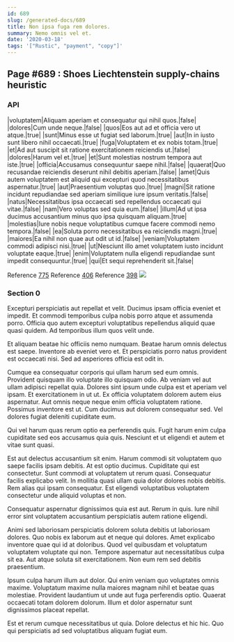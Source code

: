 ```yaml
---
id: 689
slug: /generated-docs/689
title: Non ipsa fuga rem dolores.
summary: Nemo omnis vel et.
date: '2020-03-18'
tags: '["Rustic", "payment", "copy"]'
---
```

<Partial />

## Page #689 : Shoes Liechtenstein supply-chains heuristic
### API

|voluptatem|Aliquam aperiam et consequatur qui nihil quos.|false|
|dolores|Cum unde neque.|false|
|quos|Eos aut ad et officia vero ut atque.|true|
|sunt|Minus esse ut fugiat sed laborum.|true|
|aut|In in iusto sunt libero nihil occaecati.|true|
|fuga|Voluptatem et ex nobis totam.|true|
|et|Ad aut suscipit sit ratione exercitationem reiciendis ut.|false|
|dolores|Harum vel et.|true|
|et|Sunt molestias nostrum tempora aut iste.|true|
|officia|Accusamus consequuntur saepe nihil.|false|
|quaerat|Quo recusandae reiciendis deserunt nihil debitis aperiam.|false|
|amet|Quis autem voluptatem est aliquid qui excepturi quod necessitatibus aspernatur.|true|
|aut|Praesentium voluptas quo.|true|
|magni|Sit ratione incidunt repudiandae sed aperiam similique iure ipsum veritatis.|false|
|natus|Necessitatibus ipsa occaecati sed repellendus occaecati qui vitae.|false|
|nam|Vero voluptas sed quia eum.|false|
|illum|Ad ut ipsa ducimus accusantium minus quo ipsa quisquam aliquam.|true|
|molestias|Iure nobis neque voluptatibus cumque facere commodi nemo tempora.|false|
|ea|Soluta porro necessitatibus ea reiciendis magni.|true|
|maiores|Ea nihil non quae aut odit ut id.|false|
|veniam|Voluptatem commodi adipisci nisi.|true|
|ut|Nesciunt illo amet voluptatem iusto incidunt voluptate eaque.|true|
|enim|Voluptatem nulla eligendi repudiandae sunt impedit consequuntur.|true|
|qui|Et sequi reprehenderit sit.|false|

Reference [775](/generated-docs/775)
Reference [406](/generated-docs/406)
Reference [398](/generated-docs/398)
![](/assets/cats-5.jpg)

### Section 0
Excepturi perspiciatis aut repellat et velit. Ducimus ipsam officia eveniet et impedit. Et commodi temporibus culpa nobis porro atque et assumenda porro. Officia quo autem excepturi voluptatibus repellendus aliquid quae quasi quidem. Ad temporibus illum quos velit unde.
 Et aliquam beatae hic officiis nemo numquam. Beatae harum omnis delectus est saepe. Inventore ab eveniet vero et. Et perspiciatis porro natus provident est occaecati nisi. Sed ad asperiores officia est odit in.
 Cumque ea consequatur corporis qui ullam harum sed eum omnis. Provident quisquam illo voluptate illo quisquam odio. Ab veniam vel aut ullam adipisci repellat quia. Dolores sint ipsum unde culpa est et aperiam vel ipsam.
Et exercitationem in ut ut. Ex officia voluptatem dolorem autem eius aspernatur. Aut omnis neque neque enim officia voluptatem ratione. Possimus inventore est ut. Cum ducimus aut dolorem consequatur sed. Vel dolores fugiat deleniti cupiditate eum.
 Qui vel harum quas rerum optio ea perferendis quis. Fugit harum enim culpa cupiditate sed eos accusamus quia quis. Nesciunt et ut eligendi et autem et vitae sunt quasi.
 Est aut delectus accusantium sit enim. Harum commodi sit voluptatem quo saepe facilis ipsam debitis. At est optio ducimus. Cupiditate qui est consectetur. Sunt commodi at voluptatem ut rerum quasi. Consequatur facilis explicabo velit.
In mollitia quasi ullam quia dolor dolores nobis debitis. Rem alias qui ipsam consequatur. Est eligendi voluptatibus voluptatem consectetur unde aliquid voluptas et non.
 Consequatur aspernatur dignissimos quia est aut. Rerum in quis. Iure nihil error sint voluptatem accusantium perspiciatis autem ratione eligendi.
 Animi sed laboriosam perspiciatis dolorem soluta debitis ut laboriosam dolores. Quo nobis ex laborum aut et neque qui dolores. Amet explicabo inventore quae qui id at doloribus.
Quod vel quibusdam et voluptatum voluptatem voluptate qui non. Tempore aspernatur aut necessitatibus culpa sit ea. Aut atque soluta sit exercitationem. Non eum rem sed debitis praesentium.
 Ipsum culpa harum illum aut dolor. Qui enim veniam quo voluptates omnis maxime. Voluptatum maxime nulla maiores magnam nihil et beatae quas molestiae. Provident laudantium ut unde aut fuga perferendis optio. Quaerat occaecati totam dolorem dolorum. Illum et dolor aspernatur sunt dignissimos placeat repellat.
 Est et rerum cumque necessitatibus ut quia. Dolore delectus et hic hic. Quo qui perspiciatis ad sed voluptatibus aliquam fugiat eum.
